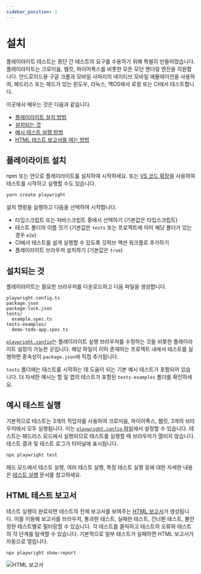 ```yaml
---
sidebar_position: 1
---
```



# 설치

플레이라이트 테스트는 종단 간 테스트의 요구를 수용하기 위해 특별히 만들어졌습니다. 플레이라이트는 크로미움, 웹킷, 파이어폭스를 비롯한 모든 모던 렌더링 엔진을 지원합니다. 안드로이드용 구글 크롬과 모바일 사파리의 네이티브 모바일 에뮬레이션을 사용하여, 헤드리스 또는 헤드가 있는 윈도우, 리눅스, 맥OS에서 로컬 또는 CI에서 테스트합니다.

이곳에서 배우는 것은 다음과 같습니다.

- [플레이라이트 설치 방법](#플레이라이트-설치)
- [설치되는 것](#설치되는-것)
- [예시 테스트 실행 방법](#예시-테스트-실행)
- [HTML 테스트 보고서를 여는 방법](#html-테스트-보고서)

## 플레이라이트 설치

npm 또는 얀으로 플레이라이트를 설치하여 시작하세요. 또는 [VS 코드 확장](./vs-code.mdx)을 사용하여 테스트를 시작하고 실행할 수도 있습니다.

```bash
yarn create playwright
```

설치 명령을 실행하고 다음을 선택하여 시작합니다.

- 타입스크립트 또는 자바스크립트 중에서 선택하기 (기본값은 타입스크립트)
- 테스트 폴더의 이름 짓기 (기본값은 `tests` 또는 프로젝트에 이미 해당 폴더가 있는 경우 `e2e`)
- CI에서 테스트를 쉽게 실행할 수 있도록 깃허브 액션 워크플로 추가하기
- 플레이라이트 브라우저 설치하기 (기본값은 `true`)

## 설치되는 것

플레이라이트는 필요한 브라우저를 다운로드하고 다음 파일을 생성합니다.

```
playwright.config.ts
package.json
package-lock.json
tests/
  example.spec.ts
tests-examples/
  demo-todo-app.spec.ts
```

[`playwright.config`](https://playwright.dev/docs/test-configuration)는 플레이라이트 실행 브라우저를 수정하는 것을 비롯한 플레이라이트 설정이 가능한 곳입니다. 해당 파일이 이미 존재하는 프로젝트 내에서 테스트를 실행하면 종속성이 `package.json`에 직접 추가됩니다.

`tests` 폴더에는 테스트를 시작하는 데 도움이 되는 기본 예시 테스트가 포함되어 있습니다. 더 자세한 예시는 할 일 앱의 테스트가 포함된 `tests-examples` 폴더를 확인하세요.

## 예시 테스트 실행

기본적으로 테스트는 3개의 작업자를 사용하여 크로미움, 파이어폭스, 웹킷, 3개의 브라우저에서 모두 실행됩니다. 이는 [`playwright.config` 파일](https://playwright.dev/docs/test-configuration)에서 설정할 수 있습니다. 테스트는 헤드리스 모드에서 실행되므로 테스트를 실행할 때 브라우저가 열리지 않습니다. 테스트 결과 및 테스트 로그가 터미널에 표시됩니다.

```bash
npx playwright test
```

헤드 모드에서 테스트 실행, 여러 테스트 실행, 특정 테스트 실행 등에 대한 자세한 내용은 [테스트 실행](./running-tests.mdx) 문서를 참고하세요.

## HTML 테스트 보고서

테스트 실행이 완료되면 테스트의 전체 보고서를 보여주는 [HTML 보고서](https://playwright.dev/docs/test-reporters#html-reporter)가 생성됩니다. 이를 이용해 보고서를 브라우저, 통과한 테스트, 실패한 테스트, 건너뛴 테스트, 불안정한 테스트별로 필터링할 수 있습니다. 각 테스트를 클릭하고 테스트의 오류와 테스트의 각 단계를 탐색할 수 있습니다. 기본적으로 일부 테스트가 실패하면 HTML 보고서가 자동으로 열립니다.

```bash
npx playwright show-report
```

<Image img={htmlReporter} alt="HTML 보고서" />
